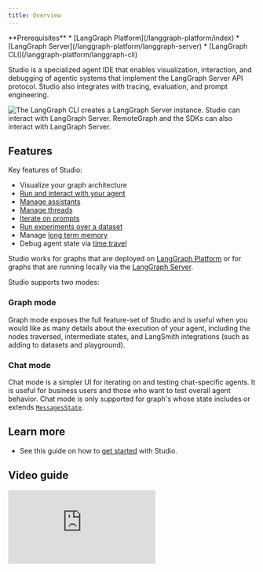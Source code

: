 ```yaml
---
title: Overview
---
```


<Info>
**Prerequisites**
* [LangGraph Platform](/langgraph-platform/index)
* [LangGraph Server](/langgraph-platform/langgraph-server)
* [LangGraph CLI](/langgraph-platform/langgraph-cli)
</Info>

Studio is a specialized agent IDE that enables visualization, interaction, and debugging of agentic systems that implement the LangGraph Server API protocol. Studio also integrates with tracing, evaluation, and prompt engineering.

![The LangGraph CLI creates a LangGraph Server instance. Studio can interact with LangGraph Server. RemoteGraph and the SDKs can also interact with LangGraph Server.](/langgraph-platform/images/lg-platform.png)

## Features

Key features of Studio:

* Visualize your graph architecture
* [Run and interact with your agent](/langgraph-platform/use-studio#run-application)
* [Manage assistants](/langgraph-platform/use-studio#manage-assistants)
* [Manage threads](/langgraph-platform/use-studio#manage-threads)
* [Iterate on prompts](/langgraph-platform/observability-studio)
* [Run experiments over a dataset](/langgraph-platform/observability-studio#run-experiments-over-a-dataset)
* Manage [long term memory](/oss/concepts/memory)
* Debug agent state via [time travel](/oss/langgraph/use-time-travel)

Studio works for graphs that are deployed on [LangGraph Platform](/langgraph-platform/deployment-quickstart) or for graphs that are running locally via the [LangGraph Server](/langgraph-platform/local-server).

Studio supports two modes:

### Graph mode

Graph mode exposes the full feature-set of Studio and is useful when you would like as many details about the execution of your agent, including the nodes traversed, intermediate states, and LangSmith integrations (such as adding to datasets and playground).

### Chat mode

Chat mode is a simpler UI for iterating on and testing chat-specific agents. It is useful for business users and those who want to test overall agent behavior. Chat mode is only supported for graph's whose state includes or extends [`MessagesState`](/oss/langgraph/use-graph-api#messagesstate).

## Learn more

* See this guide on how to [get started](/langgraph-platform/quick-start-studio) with Studio.

## Video guide
<iframe
  className="w-full aspect-video rounded-xl"
  src="https://www.youtube.com/embed/Mi1gSlHwZLM?si=oWCeHQ640zPHoLwn"
  title="YouTube video player"
  frameBorder="0"
  allow="accelerometer; autoplay; clipboard-write; encrypted-media; gyroscope; picture-in-picture"
  allowFullScreen
></iframe>
